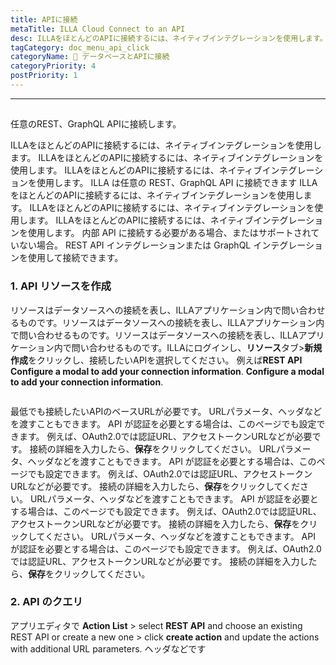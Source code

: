 ```yaml
---
title: APIに接続
metaTitle: ILLA Cloud Connect to an API
desc: ILLAをほとんどのAPIに接続するには、ネイティブインテグレーションを使用します。 ILLAをほとんどのAPIに接続するには、ネイティブインテグレーションを使用します。 ILLAをほとんどのAPIに接続するには、ネイティブインテグレーションを使用します。 ILLA は任意の REST、GraphQL API に接続できます
tagCategory: doc_menu_api_click
categoryName: 📲 データベースとAPIに接続
categoryPriority: 4
postPriority: 1
---
```


* * *

## <h2 hidden>API に接続</h2>

任意のREST、GraphQL APIに接続します。

ILLAをほとんどのAPIに接続するには、ネイティブインテグレーションを使用します。 ILLAをほとんどのAPIに接続するには、ネイティブインテグレーションを使用します。 ILLAをほとんどのAPIに接続するには、ネイティブインテグレーションを使用します。 ILLA は任意の REST、GraphQL API に接続できます ILLAをほとんどのAPIに接続するには、ネイティブインテグレーションを使用します。 ILLAをほとんどのAPIに接続するには、ネイティブインテグレーションを使用します。 ILLAをほとんどのAPIに接続するには、ネイティブインテグレーションを使用します。 内部 API に接続する必要がある場合、またはサポートされていない場合。 REST API インテグレーションまたは GraphQL インテグレーションを使用して接続できます。

### 1.  API リソースを作成

リソースはデータソースへの接続を表し、ILLAアプリケーション内で問い合わせるものです。リソースはデータソースへの接続を表し、ILLAアプリケーション内で問い合わせるものです。リソースはデータソースへの接続を表し、ILLAアプリケーション内で問い合わせるものです。ILLAにログインし、**リソース**タブ>**新規作成**をクリックし、接続したいAPIを選択してください。 例えば**REST API** **Configure a modal to add your connection information**. **Configure a modal to add your connection information**.

<img
  src='https://cdn.illacloud.com/official-website/img/docs/connect/connect-api/config.png'
  alt=""
/>

最低でも接続したいAPIのベースURLが必要です。 URLパラメータ、ヘッダなどを渡すこともできます。 API が認証を必要とする場合は、このページでも設定できます。 例えば、OAuth2.0では認証URL、アクセストークンURLなどが必要です。 接続の詳細を入力したら、**保存**をクリックしてください。 URLパラメータ、ヘッダなどを渡すこともできます。 API が認証を必要とする場合は、このページでも設定できます。 例えば、OAuth2.0では認証URL、アクセストークンURLなどが必要です。 接続の詳細を入力したら、**保存**をクリックしてください。 URLパラメータ、ヘッダなどを渡すこともできます。 API が認証を必要とする場合は、このページでも設定できます。 例えば、OAuth2.0では認証URL、アクセストークンURLなどが必要です。 接続の詳細を入力したら、**保存**をクリックしてください。 URLパラメータ、ヘッダなどを渡すこともできます。 API が認証を必要とする場合は、このページでも設定できます。 例えば、OAuth2.0では認証URL、アクセストークンURLなどが必要です。 接続の詳細を入力したら、**保存**をクリックしてください。

### 2.  API のクエリ

アプリエディタで **Action List** > select **REST API** and choose an existing REST API or create a new one > click **create action** and update the actions with additional URL parameters. ヘッダなどです

<img
  src='https://cdn.illacloud.com/official-website/img/docs/connect/connect-api/action.png'
  alt=""
/>
